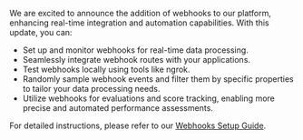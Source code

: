 We are excited to announce the addition of webhooks to our platform, enhancing real-time integration and automation capabilities. With this update, you can:

- Set up and monitor webhooks for real-time data processing.
- Seamlessly integrate webhook routes with your applications.
- Test webhooks locally using tools like ngrok.
- Randomly sample webhook events and filter them by specific properties to tailor your data processing needs.
- Utilize webhooks for evaluations and score tracking, enabling more precise and automated performance assessments.

For detailed instructions, please refer to our [Webhooks Setup Guide](https://docs.helicone.ai/features/webhooks).
